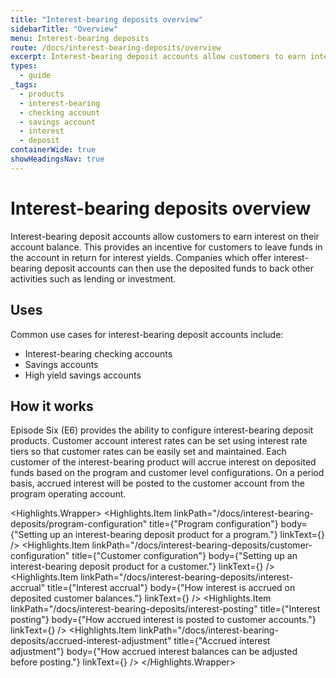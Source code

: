 ```yaml
---
title: "Interest-bearing deposits overview"
sidebarTitle: "Overview"
menu: Interest-bearing deposits
route: /docs/interest-bearing-deposits/overview
excerpt: Interest-bearing deposit accounts allow customers to earn interest on the balance of the account.
types: 
  - guide
_tags:
  - products
  - interest-bearing
  - checking account
  - savings account
  - interest
  - deposit
containerWide: true
showHeadingsNav: true
---
```



# Interest-bearing deposits overview

Interest-bearing deposit accounts allow customers to earn interest on their account balance. This provides an incentive for customers to leave funds in the account in return for interest yields. Companies which offer interest-bearing deposit accounts can then use the deposited funds to back other activities such as lending or investment.

## Uses

Common use cases for interest-bearing deposit accounts include:

- Interest-bearing checking accounts
- Savings accounts
- High yield savings accounts

## How it works

Episode Six (E6) provides the ability to configure interest-bearing deposit products. Customer account interest rates can be set using interest rate tiers so that customer rates can be easily set and maintained. Each customer of the interest-bearing product will accrue interest on deposited funds based on the program and customer level configurations. On a period basis, accrued interest will be posted to the customer account from the program operating account.

<Highlights.Wrapper>
    <Highlights.Item
        linkPath="/docs/interest-bearing-deposits/program-configuration"
        title={"Program configuration"}
        body={"Setting up an interest-bearing deposit product for a program."}
        linkText={<Trans i18nKey="learn-more" />}
    />
    <Highlights.Item
        linkPath="/docs/interest-bearing-deposits/customer-configuration"
        title={"Customer configuration"}
        body={"Setting up an interest-bearing deposit product for a customer."}
        linkText={<Trans i18nKey="learn-more" />}
    />
    <Highlights.Item
        linkPath="/docs/interest-bearing-deposits/interest-accrual"
        title={"Interest accrual"}
        body={"How interest is accrued on deposited customer balances."}
        linkText={<Trans i18nKey="learn-more" />}
    />
    <Highlights.Item
        linkPath="/docs/interest-bearing-deposits/interest-posting"
        title={"Interest posting"}
        body={"How accrued interest is posted to customer accounts."}
        linkText={<Trans i18nKey="learn-more" />}
    />
    <Highlights.Item
        linkPath="/docs/interest-bearing-deposits/accrued-interest-adjustment"
        title={"Accrued interest adjustment"}
        body={"How accrued interest balances can be adjusted before posting."}
        linkText={<Trans i18nKey="learn-more" />}
    />
</Highlights.Wrapper>